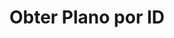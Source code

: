 ---
title: "Obter Plano por ID"
api: "GET https://regis.app.byefive.com.br/rest/subscriptions/{id}"
description: "Obtém um plano de assinatura específico pelo seu ID"
---